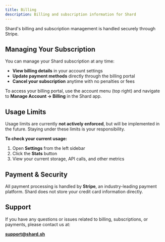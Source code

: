```yaml
---
title: Billing
description: Billing and subscription information for Shard
---
```


Shard's billing and subscription management is handled securely through Stripe.

## Managing Your Subscription

You can manage your Shard subscription at any time:

- **View billing details** in your account settings
- **Update payment methods** directly through the billing portal
- **Cancel your subscription** anytime with no penalties or fees

To access your billing portal, use the account menu (top right) and navigate to **Manage Account → Billing** in the Shard app.

## Usage Limits

Usage limits are currently **not actively enforced**, but will be implemented in the future. Staying under these limits is your responsibility.

**To check your current usage:**
1. Open **Settings** from the left sidebar
2. Click the **Stats** button
3. View your current storage, API calls, and other metrics

## Payment & Security

All payment processing is handled by **Stripe**, an industry-leading payment platform. Shard does not store your credit card information directly.

## Support

If you have any questions or issues related to billing, subscriptions, or payments, please contact us at:

**support@shard.sh**
